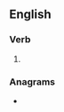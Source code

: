 {{also|Romanised}}
==English==

===Verb===
{{head|en|verb form}}

# {{en-past of|romanise}}

===Anagrams===
* {{anagrams|en|Armenoids|domainers|masonried|randomise}}